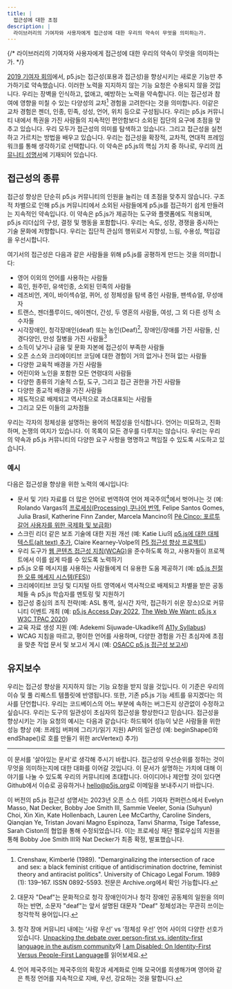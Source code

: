```yaml
---
title: |
  접근성에 대한 초점
description: |
  라이브러리의 기여자와 사용자에게 접근성에 대한 우리의 약속이 무엇을 의미하는가.
---
```

{/* 라이브러리의 기여자와 사용자에게 접근성에 대한 우리의 약속이 무엇을 의미하는가. */}



[2019 기여자 회의](https://p5js.org/community/contributors-conference-2019.html)에서, p5.js는 접근성(포용과 접근성)을 향상시키는 새로운 기능만 추가하기로 약속했습니다. 이러한 노력을 지지하지 않는 기능 요청은 수용되지 않을 것입니다. 우리는 장벽을 인식하고, 없애고, 예방하는 노력을 약속합니다. 이는 접근성과 참여에 영향을 미칠 수 있는 다양성의 교차[^1] 경험을 고려한다는 것을 의미합니다. 이같은 교차 경험은 젠더, 인종, 민족, 성성, 언어, 위치 등으로 구성됩니다. 우리는 p5.js 커뮤니티 내에서 특권을 가진 사람들의 지속적인 편안함보다 소외된 집단의 요구에 초점을 맞추고 있습니다. 우리 모두가 접근성의 의미를 탐색하고 있습니다. 그리고 접근성을 실천하고 가르치는 방법을 배우고 있습니다. 우리는 접근성을 확장적, 교차적, 연대적 프레임워크를 통해 생각하기로 선택합니다. 이 약속은 p5.js의 핵심 가치 중 하나로, 우리의 [커뮤니티 성명서](https://p5js.org/about/#community-statement)에 기재되어 있습니다.

## 접근성의 종류

접근성 향상은 단순히 p5.js 커뮤니티의 인원을 늘리는 데 초점을 맞추지 않습니다. 구조적 차별으로 인해 p5.js 커뮤니티에서 소외된 사람들에게 p5.js를 접근하기 쉽게 만들려는 지속적인 약속입니다. 이 약속은 p5.js가 제공하는 도구와 플랫폼에도 적용되며, p5.js 리더십의 구성, 결정 및 행동을 포함합니다. 우리는 속도, 성장, 경쟁을 중시하는 기술 문화에 저항합니다. 우리는 집단적 관심의 행위로서 지향성, 느림, 수용성, 책임감을 우선시합니다.

여기서의 접근성은 다음과 같은 사람들을 위해 p5.js를 공평하게 만드는 것을 의미합니다:

* 영어 이외의 언어를 사용하는 사람들
* 흑인, 원주민, 유색인종, 소외된 민족의 사람들
* 레즈비언, 게이, 바이섹슈얼, 퀴어, 성 정체성을 탐색 중인 사람들, 팬섹슈얼, 무성애자
* 트랜스, 젠더플루이드, 에이젠더, 간성, 두 영혼의 사람들, 여성, 그 외 다른 성적 소수자들
* 시각장애인, 청각장애인(deaf) 또는 농인(Deaf)[^2], 장애인/장애를 가진 사람들, 신경다양인, 만성 질병을 가진 사람들[^3]
* 소득이 낮거나 금융 및 문화 자본에 접근성이 부족한 사람들
* 오픈 소스와 크리에이티브 코딩에 대한 경험이 거의 없거나 전혀 없는 사람들
* 다양한 교육적 배경을 가진 사람들
* 어린이와 노인을 포함한 모든 연령대의 사람들
* 다양한 종류의 기술적 스킬, 도구, 그리고 접근 권한을 가진 사람들
* 다양한 종교적 배경을 가진 사람들
* 제도적으로 배제되고 역사적으로 과소대표되는 사람들
* 그리고 모든 이들의 교차점들

우리는 각자의 정체성을 설명하는 용어의 복잡성을 인식합니다. 언어는 미묘하고, 진화하며, 논쟁의 여지가 있습니다. 이 목록이 모든 경우를 다루지는 않습니다. 우리는 우리의 약속과 p5.js 커뮤니티의 다양한 요구 사항을 명명하고 책임질 수 있도록 시도하고 있습니다.

### 예시

다음은 접근성을 향상을 위한 노력의 예시입니다:

* 문서 및 기타 자료를 더 많은 언어로 번역하여 언어 제국주의[^4]에서 벗어나는 것 (예: Rolando Vargas의 [프로세싱(Processing) 쿠나어 번역](https://medium.com/@ProcessingOrg/culture-as-translation-processing-in-kuna-language-with-rolando-vargas-and-edinson-izquierdo-8079f14851f7), Felipe Santos Gomes, Julia Brasil, Katherine Finn Zander, Marcela Mancino의 [Pê Cinco: 포르투갈어 사용자를 위한 국제화 및 보급화](https://medium.com/processing-foundation/translating-p5-js-into-portuguese-for-the-brazilian-community-14b969e77ab1))
* 스크린 리더 같은 보조 기술에 대한 지원 개선 (예: Katie Liu의 [p5.js에 대한 대체 텍스트(alt text) 추가](https://medium.com/processing-foundation/adding-alt-text-e2c7684e44f8), Claire Kearney-Volpe의 [P5 접근성 향상 프로젝트](https://medium.com/processing-foundation/p5-accessibility-115d84535fa8))
* 우리 도구가 [웹 콘텐츠 접근성 지침(WCAG)](https://www.w3.org/TR/WCAG21/)을 준수하도록 하고, 사용자들이 프로젝트에서 이를 쉽게 따를 수 있도록 노력하기
* p5.js 오류 메시지를 사용하는 사람들에게 더 유용한 도움 제공하기 (예: [p5.js 친절한 오류 메세지 시스템(FES)](https://github.com/processing/p5.js/blob/main/contributor_docs/friendly_error_system/))
* 크리에이티브 코딩 및 디지털 아트 영역에서 역사적으로 배제되고 차별을 받은 공동체들 속 p5.js 학습자를 멘토링 및 지원하기
* 접근성 중심의 조직 전략(예: ASL 통역, 실시간 자막, 접근하기 쉬운 장소)으로 커뮤니티 이벤트 개최 (예: [p5.js Access Day 2022](https://p5js.org/community/p5js-access-day-2022.html), [The Web We Want: p5.js x W3C TPAC 2020](https://medium.com/processing-foundation/p5-js-x-w3c-tpac-bee4c621a053))
* 교육 자료 생성 지원 (예: Adekemi Sijuwade-Ukadike의 [A11y Syllabus](http://a11ysyllabus.site/))
* WCAG 지침을 따르고, 평이한 언어를 사용하며, 다양한 경험을 가진 초심자에 초점을 맞춘 작업 문서 및 보고서 게시 (예: [OSACC p5.js 접근성 보고서](https://github.com/processing/OSACC-p5.js-Access-Report))

## 유지보수

우리는 접근성 향상을 지지하지 않는 기능 요청을 받지 않을 것입니다. 이 기준은 우리의 이슈 및 풀 리퀘스트 템플릿에 반영됩니다. 또한, 기존 p5.js 기능 세트를 유지겠다는 의사를 단언합니다. 우리는 코드베이스의 어느 부분에 속하는 버그든지 상관없이 수정하고 싶습니다. 우리는 도구의 일관성이 초심자의 접근성을 향상한다고 믿습니다. 접근성을 향상시키는 기능 요청의 예시는 다음과 같습니다:
하드웨어 성능이 낮은 사람들을 위한 성능 향상 (예: 프레임 버퍼에 그리기/읽기 지원)
API의 일관성 (예: beginShape()와 endShape()로 호를 만들기 위한 arcVertex() 추가)

***

이 문서를 '살아있는 문서'로 생각해 주시기 바랍니다. 접근성의 우선순위를 정하는 것이 무엇을 의미하는지에 대한 대화를 이어갈 것입니다. 이 문서가 설명하는 가치에 대해 이야기를 나눌 수 있도록 우리의 커뮤니티에 초대합니다. 아이디어나 제안할 것이 있다면 Github에서 이슈로 공유하거나 [hello@p5js.org](mailto:hello@p5js.org)로 이메일을 보내주시기 바랍니다.

이 버전의 p5.js 접근성 성명서는 2023년 오픈 소스 아트 기여자 컨퍼런스에서 Evelyn Masso, Nat Decker, Bobby Joe Smith III, Sammie Veeler, Sonia (Suhyun) Choi, Xin Xin, Kate Hollenbach, Lauren Lee McCarthy, Caroline Sinders, Qianqian Ye, Tristan Jovani Magno Espinoza, Tanvi Sharma, Tsige Tafesse, Sarah Ciston의 협업을 통해 수정되었습니다. 이는 프로세싱 재단 펠로우십의 지원을 통해 Bobby Joe Smith III와 Nat Decker가 최종 확정, 발표했습니다.

[^1]: Crenshaw, Kimberlé (1989). "Demarginalizing the intersection of race and sex: a black feminist critique of antidiscrimination doctrine, feminist theory and antiracist politics". University of Chicago Legal Forum. 1989 (1): 139–167. ISSN 0892-5593. 전문은 Archive.org에서 확인 가능합니다.

[^2]: 대문자 "Deaf"는 문화적으로 청각 장애인이거나 청각 장애인 공동체의 일원을 의미하는 반면, 소문자 "deaf"는 앞서 설명된 대문자 "Deaf" 정체성과는 무관히 쓰이는 청각학적 용어입니다.

[^3]: 청각 장애 커뮤니티 내에는 ‘사람 우선’ vs ‘정체성 우선’ 언어 사이의 다양한 선호가 있습니다.  [Unpacking the debate over person-first vs. identity-first language in the autism community](https://news.northeastern.edu/2018/07/12/unpacking-the-debate-over-person-first-vs-identity-first-language-in-the-autism-community/)와 [I am Disabled: On Identity-First Versus People-First Language](https://thebodyisnotanapology.com/magazine/i-am-disabled-on-identity-first-versus-people-first-language/)를 읽어보세요.

[^4]: 언어 제국주의는 제국주의의 확장과 세계화로 인해 모국어를 희생해가며 영어와 같은 특정 언어를 지속적으로 지배, 우선, 강요하는 것을 말합니다.
